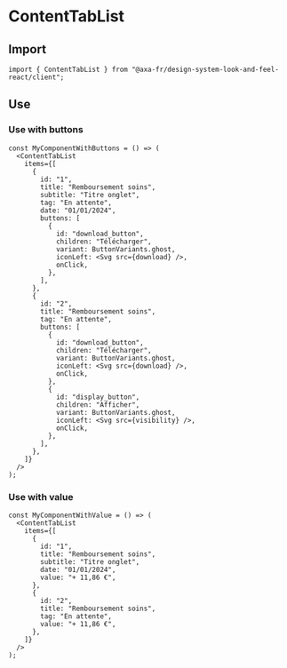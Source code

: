 
<Meta of={ContentTabListStories} name="ContentTabList" />

# ContentTabList

## Import

```tsx
import { ContentTabList } from "@axa-fr/design-system-look-and-feel-react/client";
```

## Use

### Use with buttons

```tsx
const MyComponentWithButtons = () => (
  <ContentTabList
    items={[
      {
        id: "1",
        title: "Remboursement soins",
        subtitle: "Titre onglet",
        tag: "En attente",
        date: "01/01/2024",
        buttons: [
          {
            id: "download_button",
            children: "Télécharger",
            variant: ButtonVariants.ghost,
            iconLeft: <Svg src={download} />,
            onClick,
          },
        ],
      },
      {
        id: "2",
        title: "Remboursement soins",
        tag: "En attente",
        buttons: [
          {
            id: "download_button",
            children: "Télécharger",
            variant: ButtonVariants.ghost,
            iconLeft: <Svg src={download} />,
            onClick,
          },
          {
            id: "display_button",
            children: "Afficher",
            variant: ButtonVariants.ghost,
            iconLeft: <Svg src={visibility} />,
            onClick,
          },
        ],
      },
    ]}
  />
);
```

<Canvas of={ContentTabListStories.ContentTabListWithButtons} />

<Controls of={ContentTabListStories.ContentTabListWithButtons} />

### Use with value

```tsx
const MyComponentWithValue = () => (
  <ContentTabList
    items={[
      {
        id: "1",
        title: "Remboursement soins",
        subtitle: "Titre onglet",
        date: "01/01/2024",
        value: "+ 11,86 €",
      },
      {
        id: "2",
        title: "Remboursement soins",
        tag: "En attente",
        value: "+ 11,86 €",
      },
    ]}
  />
);
```

<Canvas of={ContentTabListStories.ContentTabListWithValue} />

<Controls of={ContentTabListStories.ContentTabListWithValue} />
